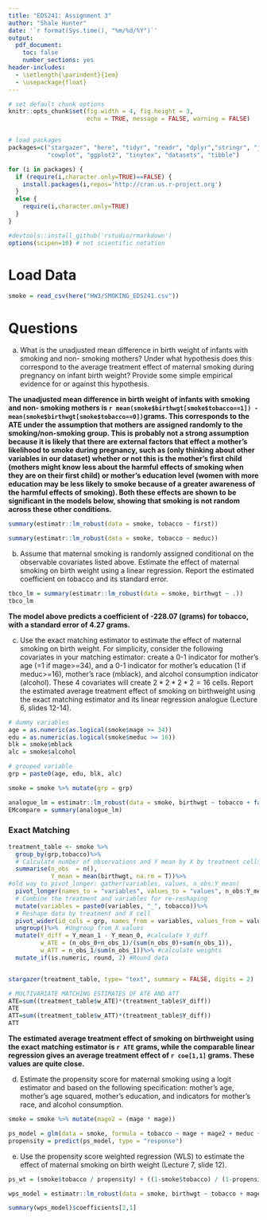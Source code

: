 ```yaml
---
title: "EDS241: Assignment 3"
author: "Shale Hunter"
date: '`r format(Sys.time(), "%m/%d/%Y")`'
output: 
  pdf_document:
    toc: false
    number_sections: yes
header-includes:
  - \setlength{\parindent}{1em}
  - \usepackage{float}
--- 
```

  
``` r

# set default chunk options
knitr::opts_chunk$set(fig.width = 4, fig.height = 3, 
                      echo = TRUE, message = FALSE, warning = FALSE)


# load packages
packages=c("stargazer", "here", "tidyr", "readr", "dplyr","stringr", "janitor", 
           "cowplot", "ggplot2", "tinytex", "datasets", "tibble")

for (i in packages) {
  if (require(i,character.only=TRUE)==FALSE) {
    install.packages(i,repos='http://cran.us.r-project.org')
  }
  else {
    require(i,character.only=TRUE)
  }
}

#devtools::install_github('rstudio/rmarkdown')
options(scipen=10) # not scientific notation


```

# Load Data

```r
smoke = read_csv(here("HW3/SMOKING_EDS241.csv"))
```


# Questions

a) What is the unadjusted mean difference in birth weight of infants with smoking and non- smoking mothers? Under what hypothesis does this correspond to the average treatment effect of maternal smoking during pregnancy on infant birth weight? Provide some simple empirical evidence for or against this hypothesis.

**The unadjusted mean difference in birth weight of infants with smoking and non- smoking mothers is `r mean(smoke$birthwgt[smoke$tobacco==1]) - mean(smoke$birthwgt[smoke$tobacco==0])`grams. This corresponds to the ATE under the assumption that mothers are assigned randomly to the smoking/non-smoking group. This is probably not a strong assumption because it is likely that there are external factors that effect a mother's likelihood to smoke during pregnancy, such as (only thinking about other variables in our dataset) whether or not this is the mother's first child (mothers might know less about the harmful effects of smoking when they are on their first child) or mother's education level (women with more education may be less likely to smoke because of a greater awareness of the harmful effects of smoking). Both these effects are shown to be significant in the models below, showing that smoking is not random across these other conditions.**

```r
summary(estimatr::lm_robust(data = smoke, tobacco ~ first))

summary(estimatr::lm_robust(data = smoke, tobacco ~ meduc))

```


b) Assume that maternal smoking is randomly assigned conditional on the observable covariates listed above. Estimate the effect of maternal smoking on birth weight using a linear regression. Report the estimated coefficient on tobacco and its standard error.

```r
tbco_lm = summary(estimatr::lm_robust(data = smoke, birthwgt ~ .))
tbco_lm
```

**The model above predicts a coefficient of -228.07 (grams) for tobacco, with a standard error of 4.27 grams.**

c) Use the exact matching estimator to estimate the effect of maternal smoking on birth weight. For simplicity, consider the following covariates in your matching estimator: create a 0-1 indicator for mother's age (=1 if mage>=34), and a 0-1 indicator for mother's education (1 if meduc>=16), mother's race (mblack), and alcohol consumption indicator (alcohol). These 4 covariates will create $2*2*2*2 = 16$ cells. Report the estimated average treatment effect of smoking on birthweight using the exact matching estimator and its linear regression analogue (Lecture 6, slides 12-14).

```r
# dummy variables
age = as.numeric(as.logical(smoke$mage >= 34))
edu = as.numeric(as.logical(smoke$meduc >= 16))
blk = smoke$mblack
alc = smoke$alcohol

# grouped variable
grp = paste0(age, edu, blk, alc)

smoke = smoke %>% mutate(grp = grp)

analogue_lm = estimatr::lm_robust(data = smoke, birthwgt ~ tobacco + factor(grp))
EMcompare = summary(analogue_lm)
```

### Exact Matching

```r
treatment_table <- smoke %>%
  group_by(grp,tobacco)%>% 
  # Calculate number of observations and Y mean by X by treatment cells:
  summarise(n_obs  = n(),
            Y_mean = mean(birthwgt, na.rm = T))%>% 
#old way to pivot_longer: gather(variables, values, n_obs:Y_mean)
  pivot_longer(names_to = "variables", values_to = "values", n_obs:Y_mean) %>% 
  # Combine the treatment and variables for re-reshaping
  mutate(variables = paste0(variables, "_", tobacco))%>% 
  # Reshape data by treatment and X cell
  pivot_wider(id_cols = grp, names_from = variables, values_from = values)%>% 
  ungroup()%>%  #Ungroup from X values
  mutate(Y_diff = Y_mean_1 - Y_mean_0, #calculate Y_diff
         w_ATE = (n_obs_0+n_obs_1)/(sum(n_obs_0)+sum(n_obs_1)),
         w_ATT = n_obs_1/sum(n_obs_1))%>% #calculate weights
  mutate_if(is.numeric, round, 2) #Round data


stargazer(treatment_table, type= "text", summary = FALSE, digits = 2)

# MULTIVARIATE MATCHING ESTIMATES OF ATE AND ATT
ATE=sum((treatment_table$w_ATE)*(treatment_table$Y_diff))
ATE
ATT=sum((treatment_table$w_ATT)*(treatment_table$Y_diff))
ATT
```


<!--

Trying to make sense of this stuff but apparently this is out of the scope of this homework?

```r
coefs = as.matrix(EMcompare$coefficients[,1] + EMcompare$coefficients[1,1])
lm_coefs = coefs[-1, ]


# This section made sure that lm() and lm_robust gave the same output:

# logue_lm = lm(data = smoke, birthwgt ~ tobacco + factor(grp))
# compare = summary(logue_lm)
# coefs = as.matrix(compare$coefficients[,1] + compare$coefficients[1,1])
# base2 = coefs[-1, ]
# verify2 = data_frame(base_coefs, base2)


# comparison
verify_df = data.frame(lm_coefs, treatment_table$Y_mean_1)
verify_df


coe = data_frame(EMcompare$coefficients[-1,1], treatment_table$Y_diff)
coe


```
**DOES THIS COMPARISON MAKE SENSE???** 

-->

**The estimated average treatment effect of smoking on birthweight using the exact matching estimator is `r ATE` grams, while the comparable linear regression gives an average treatment effect of `r coe[1,1]` grams. These values are quite close.**

d) Estimate the propensity score for maternal smoking using a logit estimator and based on the following specification: mother’s age, mother’s age squared, mother’s education, and indicators for mother’s race, and alcohol consumption.

```r
smoke = smoke %>% mutate(mage2 = (mage * mage))

ps_model = glm(data = smoke, formula = tobacco ~ mage + mage2 + meduc + mblack + alcohol, family = binomial())
propensity = predict(ps_model, type = "response")

```

e) Use the propensity score weighted regression (WLS) to estimate the effect of maternal smoking on birth weight (Lecture 7, slide 12).

```r
ps_wt = (smoke$tobacco / propensity) + ((1-smoke$tobacco) / (1-propensity))

wps_model = estimatr::lm_robust(data = smoke, birthwgt ~ tobacco + mage + mage2 + meduc + mblack + alcohol, weights = ps_wt)

summary(wps_model)$coefficients[2,1]
```


